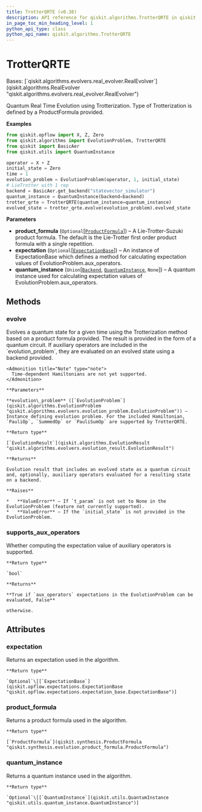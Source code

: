 ```yaml
---
title: TrotterQRTE (v0.38)
description: API reference for qiskit.algorithms.TrotterQRTE in qiskit v0.38
in_page_toc_min_heading_level: 1
python_api_type: class
python_api_name: qiskit.algorithms.TrotterQRTE
---
```


# TrotterQRTE

<Class id="qiskit.algorithms.TrotterQRTE" isDedicatedPage={true} github="https://github.com/qiskit/qiskit/tree/stable/0.21/qiskit/algorithms/evolvers/trotterization/trotter_qrte.py" signature="TrotterQRTE(product_formula=None, expectation=None, quantum_instance=None)" modifiers="class">
  Bases: [`qiskit.algorithms.evolvers.real_evolver.RealEvolver`](qiskit.algorithms.RealEvolver "qiskit.algorithms.evolvers.real_evolver.RealEvolver")

  Quantum Real Time Evolution using Trotterization. Type of Trotterization is defined by a ProductFormula provided.

  **Examples**

  ```python
  from qiskit.opflow import X, Z, Zero
  from qiskit.algorithms import EvolutionProblem, TrotterQRTE
  from qiskit import BasicAer
  from qiskit.utils import QuantumInstance

  operator = X + Z
  initial_state = Zero
  time = 1
  evolution_problem = EvolutionProblem(operator, 1, initial_state)
  # LieTrotter with 1 rep
  backend = BasicAer.get_backend("statevector_simulator")
  quantum_instance = QuantumInstance(backend=backend)
  trotter_qrte = TrotterQRTE(quantum_instance=quantum_instance)
  evolved_state = trotter_qrte.evolve(evolution_problem).evolved_state
  ```

  **Parameters**

  *   **product\_formula** (`Optional`\[[`ProductFormula`](qiskit.synthesis.ProductFormula "qiskit.synthesis.evolution.product_formula.ProductFormula")]) – A Lie-Trotter-Suzuki product formula. The default is the Lie-Trotter first order product formula with a single repetition.
  *   **expectation** (`Optional`\[[`ExpectationBase`](qiskit.opflow.expectations.ExpectationBase "qiskit.opflow.expectations.expectation_base.ExpectationBase")]) – An instance of ExpectationBase which defines a method for calculating expectation values of EvolutionProblem.aux\_operators.
  *   **quantum\_instance** (`Union`\[[`Backend`](qiskit.providers.Backend "qiskit.providers.backend.Backend"), [`QuantumInstance`](qiskit.utils.QuantumInstance "qiskit.utils.quantum_instance.QuantumInstance"), `None`]) – A quantum instance used for calculating expectation values of EvolutionProblem.aux\_operators.

  ## Methods

  <span id="qiskit-algorithms-trotterqrte-evolve" />

  ### evolve

  <Function id="qiskit.algorithms.TrotterQRTE.evolve" signature="TrotterQRTE.evolve(evolution_problem)">
    Evolves a quantum state for a given time using the Trotterization method based on a product formula provided. The result is provided in the form of a quantum circuit. If auxiliary operators are included in the `evolution_problem`, they are evaluated on an evolved state using a backend provided.

    <Admonition title="Note" type="note">
      Time-dependent Hamiltonians are not yet supported.
    </Admonition>

    **Parameters**

    **evolution\_problem** ([`EvolutionProblem`](qiskit.algorithms.EvolutionProblem "qiskit.algorithms.evolvers.evolution_problem.EvolutionProblem")) – Instance defining evolution problem. For the included Hamiltonian, `PauliOp`, `SummedOp` or `PauliSumOp` are supported by TrotterQRTE.

    **Return type**

    [`EvolutionResult`](qiskit.algorithms.EvolutionResult "qiskit.algorithms.evolvers.evolution_result.EvolutionResult")

    **Returns**

    Evolution result that includes an evolved state as a quantum circuit and, optionally, auxiliary operators evaluated for a resulting state on a backend.

    **Raises**

    *   **ValueError** – If `t_param` is not set to None in the EvolutionProblem (feature not currently supported).
    *   **ValueError** – If the `initial_state` is not provided in the EvolutionProblem.
  </Function>

  <span id="qiskit-algorithms-trotterqrte-supports-aux-operators" />

  ### supports\_aux\_operators

  <Function id="qiskit.algorithms.TrotterQRTE.supports_aux_operators" signature="TrotterQRTE.supports_aux_operators()" modifiers="classmethod">
    Whether computing the expectation value of auxiliary operators is supported.

    **Return type**

    `bool`

    **Returns**

    **True if `aux_operators` expectations in the EvolutionProblem can be evaluated, False**

    otherwise.
  </Function>

  ## Attributes

  ### expectation

  <Attribute id="qiskit.algorithms.TrotterQRTE.expectation">
    Returns an expectation used in the algorithm.

    **Return type**

    `Optional`\[[`ExpectationBase`](qiskit.opflow.expectations.ExpectationBase "qiskit.opflow.expectations.expectation_base.ExpectationBase")]
  </Attribute>

  ### product\_formula

  <Attribute id="qiskit.algorithms.TrotterQRTE.product_formula">
    Returns a product formula used in the algorithm.

    **Return type**

    [`ProductFormula`](qiskit.synthesis.ProductFormula "qiskit.synthesis.evolution.product_formula.ProductFormula")
  </Attribute>

  ### quantum\_instance

  <Attribute id="qiskit.algorithms.TrotterQRTE.quantum_instance">
    Returns a quantum instance used in the algorithm.

    **Return type**

    `Optional`\[[`QuantumInstance`](qiskit.utils.QuantumInstance "qiskit.utils.quantum_instance.QuantumInstance")]
  </Attribute>
</Class>

